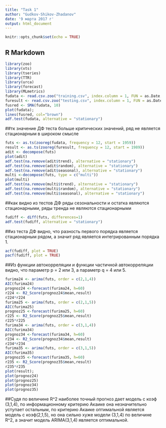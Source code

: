 ---
title: "Task 1"
author: "Gudkov-Shikov-Zhadanov"
date: '9 марта 2017 г'
output: html_document
---

```{r setup, include=FALSE}
knitr::opts_chunk$set(echo = TRUE)
```

## R Markdown

<!-- This is an R Markdown document. Markdown is a simple formatting syntax for authoring HTML, PDF, and MS Word documents. For more details on using R Markdown see <http://rmarkdown.rstudio.com>. -->

<!-- When you click the **Knit** button a document will be generated that includes both content as well as the output of any embedded R code chunks within the document. You can embed an R code chunk like this: -->



```{r}
library(zoo)
library(xts)
library(tseries)
library(TTR)
library(urca)
library(forecast)
library(MLmetrics)
fudata <- read.csv.zoo("training.csv", index.column = 1, FUN = as.Date, format = "%Y-%m-%d")
furesult <- read.csv.zoo("testing.csv", index.column = 1, FUN = as.Date, format = "%Y-%m-%d")
fusred <- SMA(fudata, 10)
plot(fudata);
lines(fusred, col="brown")
adf.test(fudata, alternative = "stationary")
```
##тк значение ДФ теста больше критических значений, ряд не является стационарным в широком смысле
```{r}
futs <- as.ts(zooreg(fudata, frequency = 12, start = 1959))
result <- as.ts(zooreg(furesult, frequency = 12, start = 1989))
adit <- decompose(futs)
plot(adit)
adf.test(na.remove(adit$trend), alternative = "stationary")
adf.test(na.remove(adit$random), alternative = "stationary")
adf.test(na.remove(adit$seasonal), alternative = "stationary")
multi <-decompose(futs, type = c("multi"))
plot(multi)
adf.test(na.remove(multi$trend), alternative = "stationary")
adf.test(na.remove(multi$random), alternative = "stationary")
adf.test(na.remove(multi$seasonal), alternative = "stationary")

```  
##как видно из тестов ДФ ряды сезональности и остатка являются стационарными, ряды тренда не являются стационарными
```{r}
fudiff <- diff(futs, differences=1)
adf.test(fudiff, alternative = "stationary")
```
##из теста ДФ видно, что разность первого порядка является стационарным рядом, а значит ряд является интегрированным порядка 1.
```{r}
acf(fudiff, plot = TRUE)
pacf(fudiff, plot = TRUE)
```
##Из функции автокорреляции и функции частичной автокорреляции видно, что параметр p = 2 или 3, а параметр q = 4 или 5.
```{r}
furima24 <- arima(futs, order = c(2,1,4))
AIC(furima24)
prognoz24 <-forecast(furima24, h=60)
r224 <- R2_Score(prognoz24$mean,result)
r224*r224
furima25 <- arima(futs, order = c(2,1,5))
AIC(furima25)
prognoz25 <-forecast(furima25, h=60)
r225 <- R2_Score(prognoz25$mean,result)
r225*r225
furima34 <- arima(futs, order = c(3,1,4))
AIC(furima34)
prognoz34 <-forecast(furima34, h=60)
r234 <- R2_Score(prognoz34$mean,result)
r234*r234
furima35 <- arima(futs, order = c(3,1,5))
AIC(furima35)
prognoz35 <-forecast(furima35, h=60)
r235 <- R2_Score(prognoz35$mean,result)
r235*r235
plot(result);
plot(prognoz24)
plot(prognoz25)
plot(prognoz34)
plot(prognoz35)

```

##Судя по величине R^2 наиболее точный прогноз дает модель с коэф (3,1,4), по информационному критерию Акаике она незначительно уступает остальным, по критерию Акаике оптимальной является модель с коэф(2,1,5), но она сильно хуже модели (3,1,4) по величине R^2, а значит модель ARIMA(3,1,4) является оптимальной.
